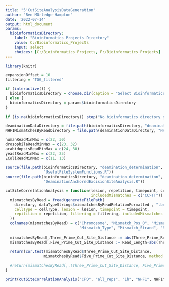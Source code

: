 ```yaml
---
title: "5'CutSiteAnalysisDataGeneration"
author: "Ben MOrledge-Hampton"
date: '2022-07-14'
output: html_document
params:
  bioinformaticsDirectory:
    label: "Bioinformatics Projects Directory"
    value: C:/Bioinformatics_Projects
    input: select
    choices: [C:/Bioinformatics_Projects, F:/Bioinformatics_Projects]
---
```



```r
library(knitr)

expansionOffset = 10
filtering = "TGG_filtered"

if (interactive()) {
  bioinformaticsDirectory = choose.dir(caption = "Select Bioinformatics_Projects Directory")
} else {
  bioinformaticsDirectory = params$bioinformaticsDirectory
}

if (is.na(bioinformaticsDirectory)) stop("No bioinformatics directory given.")

deaminationDataDirectory = file.path(bioinformaticsDirectory, "deamination_determination", "data")
NHF1MismatchesByReadDirectory = file.path(deaminationDataDirectory, "NHF1", "mismatches_by_read")

humanReadMinMax = c(22, 30)
drosophilaReadMinMax = c(23, 32)
arabidopsisReadMinMax = c(24, 30)
yeastReadMinMax = c(22, 25)
EColiReadMinMax = c(11, 13)
```


```r
source(file.path(bioinformaticsDirectory, "deamination_determination", 'R',
                 "UsefulFileSystemFunctions.R"))
source(file.path(bioinformaticsDirectory, "deamination_determination", 'R',
                 "DeaminationAnchoredExcisionSiteAnalysis.R"))
```


```r
cutSiteCorrelationAnalysis = function(lesion, repetition, timepoint, cellType, directory,
                                      includedMismatches = c("CC>TT")) {
  mismatchesByRead = fread(generateFilePath(
    directory, dataTypeStrings$mismatchesByReadRelationFormatted , ".bed",
    cellType = cellType, lesion = lesion, timepoint = timepoint,
    repitition = repetition, filtering = filtering, includedMismatches = includedMismatches
  ))
  colnames(mismatchesByRead) = c("Chromosome", "Mismatch_Pos_0", "Mismatch_Pos_1", "Three_Prime_Relative_Mismatch_Pos",
                                 "Mismatch_Type", "Mismatch_Strand", "Read_Length")
  
  mismatchesByRead[,Three_Prime_Cut_Site_Distance := abs(Three_Prime_Relative_Mismatch_Pos)]
  mismatchesByRead[,Five_Prime_Cut_Site_Distance := Read_Length-abs(Three_Prime_Relative_Mismatch_Pos)+1]
  
  return(cor.test(mismatchesByRead$Three_Prime_Cut_Site_Distance,
                 mismatchesByRead$Five_Prime_Cut_Site_Distance, method = "pearson"))
  
  #return(mismatchesByRead[,.(Three_Prime_Cut_Site_Distance, Five_Prime_Cut_Site_Distance)])
}
```


```r
print(cutSiteCorrelationAnalysis("CPD", "all_reps", "1h", "NHF1", NHF1MismatchesByReadDirectory))
```


